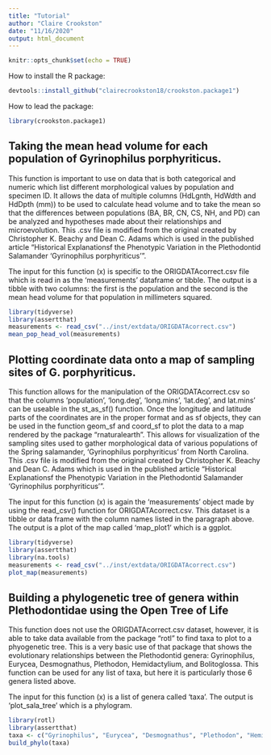 ```yaml
---
title: "Tutorial"
author: "Claire Crookston"
date: "11/16/2020"
output: html_document
---
```


```r
knitr::opts_chunk$set(echo = TRUE)
```

How to install the R package:

```r
devtools::install_github("clairecrookston18/crookston.package1")
```

How to lead the package:

```r
library(crookston.package1)
```

## Taking the mean head volume for each population of Gyrinophilus porphyriticus.

This function is important to use on data that is both categorical and numeric which list different morphological values by population and specimen ID. It allows the data of multiple columns (HdLgnth, HdWdth and HdDpth (mm)) to be used to calculate head volume and to take the mean so that the differences between populations (BA, BR, CN, CS, NH, and PD) can be analyzed and hypotheses made about their relationships and microevolution. This .csv file is modified from the original created by Christopher K. Beachy and Dean C. Adams which is used in the published article "Historical Explanationsf the Phenotypic Variation in the Plethodontid Salamander 'Gyrinophilus porphyriticus'".

The input for this function (x) is specific to the ORIGDATAcorrect.csv file which is read in as the 'measurements' dataframe or tibble. The output is a tibble with two columns: the first is the population and the second is the mean head volume for that population in millimeters squared.

```r
library(tidyverse)
library(assertthat)
measurements <- read_csv("../inst/extdata/ORIGDATAcorrect.csv")
mean_pop_head_vol(measurements)
```

## Plotting coordinate data onto a map of sampling sites of G. porphyriticus.

This function allows for the manipulation of the ORIGDATAcorrect.csv so that the columns 'population', 'long.deg', 'long.mins', 'lat.deg', and lat.mins' can be useable in the st_as_sf() function. Once the longitude and latitude parts of the coordinates are in the proper format and as sf objects, they can be used in the function geom_sf and coord_sf to plot the data to a map rendered by the package "rnaturalearth". This allows for visualization of the sampling sites used to gather morphological data of various populations of the Spring salamander, 'Gyrinophilus porphyriticus' from North Carolina. This .csv file is modified from the original created by Christopher K. Beachy and Dean C. Adams which is used in the published article "Historical Explanationsf the Phenotypic Variation in the Plethodontid Salamander 'Gyrinophilus porphyriticus'". 

The input for this function (x) is again the 'measurements' object made by using the read_csv() function for ORIGDATAcorrect.csv. This dataset is a tibble or data frame with the column names listed in the paragraph above. The output is a plot of the map called 'map_plot1' which is a ggplot. 

```r
library(tidyverse)
library(assertthat)
library(na.tools)
measurements <- read_csv("../inst/extdata/ORIGDATAcorrect.csv")
plot_map(measurements)
```

## Building a phylogenetic tree of genera within Plethodontidae using the Open Tree of Life

This function does not use the ORIGDATAcorrect.csv dataset, however, it is able to take data available from the package "rotl" to find taxa to plot to a phyogenetic tree. This is a very basic use of that package that shows the evolutionary relationships between the Plethodontid genera: Gyrinophilus, Eurycea, Desmognathus, Plethodon, Hemidactylium, and Bolitoglossa. This function can be used for any list of taxa, but here it is particularly those 6 genera listed above.

The input for this function (x) is a list of genera called 'taxa'. The output is 'plot_sala_tree' which is a phylogram.

```r
library(rotl)
library(assertthat)
taxa <- c("Gyrinophilus", "Eurycea", "Desmognathus", "Plethodon", "Hemidactylium", "Bolitoglossa")
build_phylo(taxa)
```